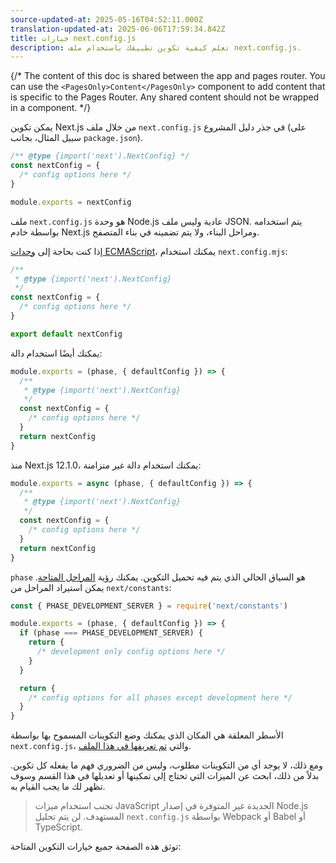 ```yaml
---
source-updated-at: 2025-05-16T04:52:11.000Z
translation-updated-at: 2025-06-06T17:59:34.842Z
title: خيارات next.config.js
description: تعلم كيفية تكوين تطبيقك باستخدام ملف next.config.js.
---
```


{/* The content of this doc is shared between the app and pages router. You can use the `<PagesOnly>Content</PagesOnly>` component to add content that is specific to the Pages Router. Any shared content should not be wrapped in a component. */}

يمكن تكوين Next.js من خلال ملف `next.config.js` في جذر دليل المشروع (على سبيل المثال، بجانب `package.json`).

```js filename="next.config.js"
/** @type {import('next').NextConfig} */
const nextConfig = {
  /* config options here */
}

module.exports = nextConfig
```

ملف `next.config.js` هو وحدة Node.js عادية وليس ملف JSON. يتم استخدامه بواسطة خادم Next.js ومراحل البناء، ولا يتم تضمينه في بناء المتصفح.

إذا كنت بحاجة إلى [وحدات ECMAScript](https://nodejs.org/api/esm.html)، يمكنك استخدام `next.config.mjs`:

```js filename="next.config.mjs"
/**
 * @type {import('next').NextConfig}
 */
const nextConfig = {
  /* config options here */
}

export default nextConfig
```

يمكنك أيضًا استخدام دالة:

```js filename="next.config.mjs"
module.exports = (phase, { defaultConfig }) => {
  /**
   * @type {import('next').NextConfig}
   */
  const nextConfig = {
    /* config options here */
  }
  return nextConfig
}
```

منذ Next.js 12.1.0، يمكنك استخدام دالة غير متزامنة:

```js filename="next.config.js"
module.exports = async (phase, { defaultConfig }) => {
  /**
   * @type {import('next').NextConfig}
   */
  const nextConfig = {
    /* config options here */
  }
  return nextConfig
}
```

`phase` هو السياق الحالي الذي يتم فيه تحميل التكوين. يمكنك رؤية [المراحل المتاحة](https://github.com/vercel/next.js/blob/5e6b008b561caf2710ab7be63320a3d549474a5b/packages/next/shared/lib/constants.ts#L19-L23). يمكن استيراد المراحل من `next/constants`:

```js
const { PHASE_DEVELOPMENT_SERVER } = require('next/constants')

module.exports = (phase, { defaultConfig }) => {
  if (phase === PHASE_DEVELOPMENT_SERVER) {
    return {
      /* development only config options here */
    }
  }

  return {
    /* config options for all phases except development here */
  }
}
```

الأسطر المعلقة هي المكان الذي يمكنك وضع التكوينات المسموح بها بواسطة `next.config.js`، والتي [تم تعريفها في هذا الملف](https://github.com/vercel/next.js/blob/canary/packages/next/src/server/config-shared.ts).

ومع ذلك، لا يوجد أي من التكوينات مطلوب، وليس من الضروري فهم ما يفعله كل تكوين. بدلاً من ذلك، ابحث عن الميزات التي تحتاج إلى تمكينها أو تعديلها في هذا القسم وسوف تظهر لك ما يجب القيام به.

> تجنب استخدام ميزات JavaScript الجديدة غير المتوفرة في إصدار Node.js المستهدف. لن يتم تحليل `next.config.js` بواسطة Webpack أو Babel أو TypeScript.

توثق هذه الصفحة جميع خيارات التكوين المتاحة: